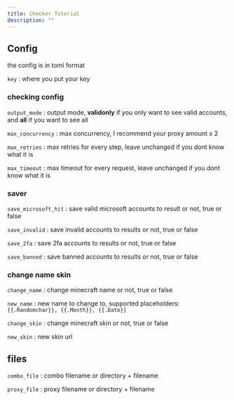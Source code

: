 ```yaml
---
title: Checker Tutorial
description: ""
---
```


## Config

the config is in toml format

`key` : where you put your key

### checking config

`output_mode` : output mode, **validonly** if you only want to see valid accounts, and **all** if you want to see all

`max_concurrency` : max concurrency, I recommend your proxy amount x 2

`max_retries` : max retries for every step, leave unchanged if you dont know what it is

`max_timeout` : max timeout for every request, leave unchanged if you dont know what it is

### saver

`save_microsoft_hit` : save valid microsoft accounts to result or not, true or false

`save_invalid` : save invalid accounts to results or not, true or false

`save_2fa` : save 2fa accounts to results or not, true or false

`save_banned` : save banned accounts to results or not, true or false

### change name skin

`change_name` : change minecraft name or not, true or false

`new_name` : new name to change to, supported placeholders: `{{.Randomchar}}, {{.Month}}, {{.Date}}`

`change_skin` : change minecraft skin or not, true or false

`new_skin` : new skin url

## files

`combo_file` : combo filename or directory + filename

`proxy_file` : proxy filename or directory + filename